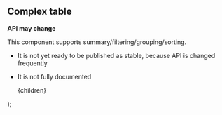 
## Complex table

**<FcHighPriority /> API may change <FcHighPriority />**

This component supports summary/filtering/grouping/sorting.

-   It is not yet ready to be published as stable, because API is changed frequently
-   It is not fully documented

    <MdxWrapper>
        <CommonHead title="Docs:  Complex table" />
        {children}
    </MdxWrapper>
);
